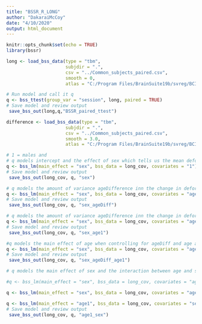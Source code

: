 ---
title: "BSSR_R_LONG"
author: "DakaraiMcCoy"
date: "4/10/2020"
output: html_document
---

```{r setup, include=FALSE}
knitr::opts_chunk$set(echo = TRUE)
library(bssr)
```

``` {r load data}
long <- load_bss_data(type = "tbm",
                      subjdir = ".",
                      csv = "../Common_subjects_paired.csv",
                      smooth = 0,
                      atlas = "C:/Program Files/BrainSuite19b/svreg/BCI-DNI_brain_atlas/BCI-DNI_brain")

```

``` {r ttest}
# Run model and call it q
q <- bss_ttest(group_var = "session", long, paired = TRUE)
# Save model and review output
 save_bss_out(long,q,"BSSR_paired_ttest")
```



``` {r load deformation difference}
difference <- load_bss_data(type = "tbm",
                      subjdir = ".",
                      csv = "../Common_subjects_paired.csv",
                      smooth = 3.0,
                      atlas = "C:/Program Files/BrainSuite19b/svreg/BCI-DNI_brain_atlas/BCI-DNI_brain")

```
``` {r bss_lm with sex}
# 1 = males and 
# q models intercept and the effect of sex which tells us the mean deformation across all voxels and how much male or females vary about this average. 
q <- bss_lm(main_effect = "sex", bss_data = long_cov, covariates = "1")
# Save model and review output
 save_bss_out(long_cov, q, "sex")
```

``` {r bss_lm with sex + ageDiff}
# q models the amount of variance ageDifference inn the change in deformation map. 
q <- bss_lm(main_effect = "sex", bss_data = long_cov, covariates = "ageDiff")
# Save model and review output
 save_bss_out(long_cov, q, "sex_ageDiff")
```
``` {r bss_lm with sex + age1}
# q models the amount of variance ageDifference inn the change in deformation map. 
q <- bss_lm(main_effect = "sex", bss_data = long_cov, covariates = "age1")
# Save model and review output
 save_bss_out(long_cov, q, "sex_age1")
```



``` {r bss_lm with sex + ageDiff + age1}
#q models the main effect of age when controlling for ageDiff and age at wave 1 of the change in deformation map. 
q <- bss_lm(main_effect = "sex", bss_data = long_cov, covariates = "ageDiff + age1")
# Save model and review output
 save_bss_out(long_cov, q, "sex_ageDiff_age1")
```

``` {r bss_lm sex + age1 + sex interaction}
# q models the main effect of sex and the interaction between age and sex 

#q <- bss_lm(main_effect = "sex", bss_data = long_cov, covariates = "ageDiff*sex" )

q <- bss_lm(main_effect = "sex", bss_data = long_cov, covariates = "ageDiff*sex" )


```

```{r bss_lm age1 + sex}

q <- bss_lm(main_effect = "age1", bss_data = long_cov, covariates = "sex")
# Save model and review output
 save_bss_out(long_cov, q, "age1_sex")
```